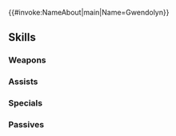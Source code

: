 {{#invoke:NameAbout|main|Name=Gwendolyn}}{{HeroPage Tabs}}
{{Hero Infobox
|Name=Gwendolyn
|Title=Adorable Knight
|WeaponType=Blue Lance
|Origin=Fire Emblem: The Binding Blade
|MoveType=Armored
|Gender=Female
|actorEN=Cherami Leigh
|actorJP=行成とあ
|artist=政尾翼
|releaseDate=February 2, 2017
|poolDate=February 2, 2017
|randomStartTime=2017-02-02T07:00:00Z
|poolRarities=3,4
|TagID=ウェンディ
|InternalID=34
|GrowthModifier=None
|cv1=5
|cv2=200500
|description=Armored knight of Ostia. Intent on mastering defense, despite feeling awkward in armor. Appears in Fire Emblem: The Binding Blade.
}}
{{Stats Page
|Lv1HP=23|Lv1ATK=8|Lv1SPD=5|Lv1DEF=12|Lv1RES=6
|GRHP=60|GRATK=50|GRSPD=45|GRDEF=60|GRRES=50
}}
==Skills==
===Weapons===
{{Weapons Table
|weapon1=Iron Lance
|weapon1Default=1
|weapon1Unlock=1
|weapon2=Steel Lance
|weapon2Default=3
|weapon2Unlock=2
|weapon3=Killer Lance
|weapon3Default=4
|weapon3Unlock=3
|weapon4=Killer Lance+
|weapon4Default=5
|weapon4Unlock=5
|weapon5=Weighted Lance
|weapon5Default=-
|weapon5Unlock=5
}}

===Assists===
{{Assists Table}}
===Specials===
{{Specials Table
|special1=Buckler
|special1Default=4
|special1Unlock=3
|special2=Escutcheon
|special2Default=
|special2Unlock=4
}}
===Passives===
{{Passives Table
|passiveB1=Drag Back
|passiveB1Unlock=3
|passiveC1=Hone Atk 1
|passiveC2=Hone Atk 2
|passiveC3=Hone Armor
|passiveC1Unlock=1
|passiveC2Unlock=2
|passiveC3Unlock=4
}}
{{Heroes Navbox}}